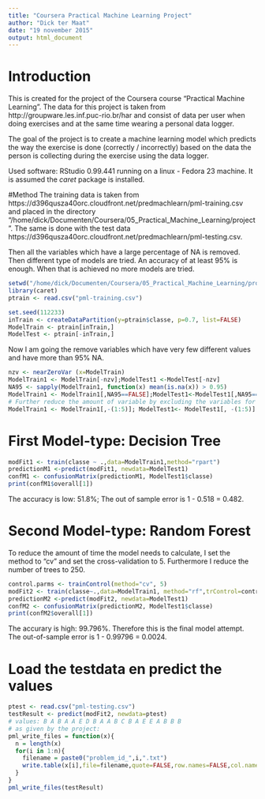 ```yaml
---
title: "Coursera Practical Machine Learning Project"
author: "Dick ter Maat"
date: "19 november 2015"
output: html_document
---
```


# Introduction

This is created for the project of the Coursera course "Practical Machine Learning". The data for this project is taken from  http://groupware.les.inf.puc-rio.br/har and consist of data per user when doing exercises and at the same time wearing a personal data logger.

The goal of the project is to create a machine learning model which predicts the way the exercise is done (correctly / incorrectly) based on the data the person is collecting during the exercise using the data logger.

Used software: RStudio 0.99.441 running on a linux - Fedora 23 machine. It is assumed the *caret* package is installed. 


#Method
The training data is taken from https://d396qusza40orc.cloudfront.net/predmachlearn/pml-training.csv and placed in the directory "/home/dick/Documenten/Coursera/05_Practical_Machine_Learning/project". The same is done with the test data https://d396qusza40orc.cloudfront.net/predmachlearn/pml-testing.csv.

Then all the variables which have a large percentage of NA is removed. Then different type of models are tried. An accuracy of at least 95% is enough. When that is achieved no more models are tried.


```r
setwd("/home/dick/Documenten/Coursera/05_Practical_Machine_Learning/project")
library(caret)
ptrain <- read.csv("pml-training.csv")

set.seed(112233)
inTrain <- createDataPartition(y=ptrain$classe, p=0.7, list=FALSE)
ModelTrain <- ptrain[inTrain,]
ModelTest <- ptrain[-inTrain,]
```

Now I am going the remove variables which have very few different values and have more than 95% NA.

```r
nzv <- nearZeroVar (x=ModelTrain)
ModelTrain1 <- ModelTrain[-nzv];ModelTest1 <-ModelTest[-nzv]
NA95 <- sapply(ModelTrain1, function(x) mean(is.na(x)) > 0.95)
ModelTrain1 <- ModelTrain1[,NA95==FALSE];ModelTest1<-ModelTest1[,NA95==FALSE]
# Further reduce the amount of variable by excluding the variables for user and time of conduct. These are the first five variables.
ModelTrain1 <- ModelTrain1[,-(1:5)]; ModelTest1<- ModelTest1[, -(1:5)]
```

# First Model-type: Decision Tree
```r
modFit1 <- train(classe ~ .,data=ModelTrain1,method="rpart")
predictionM1 <-predict(modFit1, newdata=ModelTest1)
confM1 <- confusionMatrix(predictionM1, ModelTest1$classe)
print(confM1$overall[1])
```

The accuracy is low: 51.8%; The out of sample error is 1 - 0.518 = 0.482.

# Second Model-type: Random Forest

To reduce the amount of time the model needs to calculate, I set the method to "cv" and set the cross-validation to 5. Furthermore I reduce the number of trees to 250.

```r
control.parms <- trainControl(method="cv", 5)
modFit2 <- train(classe~.,data=ModelTrain1, method="rf",trControl=control.parms, ntree=250)
predictionM2 <-predict(modFit2, newdata=ModelTest1)
confM2 <- confusionMatrix(predictionM2, ModelTest1$classe)
print(confM2$overall[1])
```

The accurary is high: 99.796%. Therefore this is the final model attempt. The out-of-sample error is 1 - 0.99796 = 0.0024.

# Load the testdata en predict the values
```r
ptest <- read.csv("pml-testing.csv")
testResult <- predict(modFit2, newdata=ptest)
# values: B A B A A E D B A A B C B A E E A B B B
# as given by the project:
pml_write_files = function(x){
  n = length(x)
  for(i in 1:n){
    filename = paste0("problem_id_",i,".txt")
    write.table(x[i],file=filename,quote=FALSE,row.names=FALSE,col.names=FALSE)
  }
}
pml_write_files(testResult)

```
